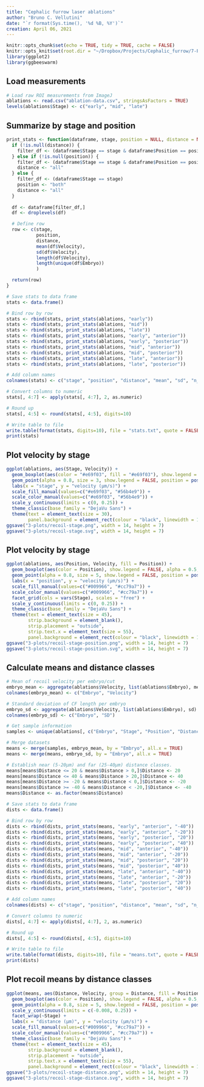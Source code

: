 ```yaml
---
title: "Cephalic furrow laser ablations"
author: "Bruno C. Vellutini"
date: "`r format(Sys.time(), '%d %B, %Y')`"
creation: April 06, 2021
---
```

  
```r
knitr::opts_chunk$set(echo = TRUE, tidy = TRUE, cache = FALSE)
knitr::opts_knit$set(root.dir = "~/Dropbox/Projects/Cephalic_furrow/7-Paper/1-analyses/ablations")
library(ggplot2)
library(ggbeeswarm)
```

## Load measurements

```r
# Load raw ROI measurements from ImageJ
ablations <- read.csv("ablation-data.csv", stringsAsFactors = TRUE)
levels(ablations$Stage) <- c("early", "mid", "late")
```

## Summarize by stage and position

```r
print_stats <- function(dataframe, stage, position = NULL, distance = NULL) {
  if (!is.null(distance)) {
    filter_df <- (dataframe$Stage == stage & dataframe$Position == position & dataframe$Distance == distance)
  } else if (!is.null(position)) {
    filter_df <- (dataframe$Stage == stage & dataframe$Position == position)
    distance <- "all"
  } else {
    filter_df <- (dataframe$Stage == stage)
    position <- "both"
    distance <- "all"
  }
  
  df <- dataframe[filter_df,]
  df <- droplevels(df)

  # Define row
  row <- c(stage,
           position,
           distance,
           mean(df$Velocity),
           sd(df$Velocity),
           length(df$Velocity),
           length(unique(df$Embryo))
           )

  return(row)
}

# Save stats to data frame
stats <- data.frame()

# Bind row by row
stats <- rbind(stats, print_stats(ablations, "early"))
stats <- rbind(stats, print_stats(ablations, "mid"))
stats <- rbind(stats, print_stats(ablations, "late"))
stats <- rbind(stats, print_stats(ablations, "early", "anterior"))
stats <- rbind(stats, print_stats(ablations, "early", "posterior"))
stats <- rbind(stats, print_stats(ablations, "mid", "anterior"))
stats <- rbind(stats, print_stats(ablations, "mid", "posterior"))
stats <- rbind(stats, print_stats(ablations, "late", "anterior"))
stats <- rbind(stats, print_stats(ablations, "late", "posterior"))

# Add column names
colnames(stats) <- c("stage", "position", "distance", "mean", "sd", "n_cuts", "n_embryos")

# Convert columns to numeric
stats[, 4:7] <- apply(stats[, 4:7], 2, as.numeric)

# Round up
stats[, 4:5] <- round(stats[, 4:5], digits=10)

# Write table to file
write.table(format(stats, digits=10), file = "stats.txt", quote = FALSE, row.names = FALSE, sep = "\t")
print(stats)
```

## Plot velocity by stage

```r
ggplot(ablations, aes(Stage, Velocity)) +
  geom_boxplot(aes(color = "#e69f03", fill = "#e69f03"), show.legend = FALSE, alpha = 0.5, outlier.shape = NA, width = 0.9, position = position_dodge(width = 1.0)) +
  geom_point(alpha = 0.8, size = 3, show.legend = FALSE, position = position_beeswarm(priority = "descending", dodge.width = 1.0, cex = 2)) +
  labs(x = "stage", y = "velocity (µm/s)") +
  scale_fill_manual(values=c("#e69f03", "#56b4e9")) +
  scale_color_manual(values=c("#e69f03", "#56b4e9")) +
  scale_y_continuous(limits = c(0, 0.25)) +
  theme_classic(base_family = "DejaVu Sans") +
  theme(text = element_text(size = 30),
        panel.background = element_rect(colour = "black", linewidth = 1))
ggsave("3-plots/recoil-stage.png", width = 14, height = 7)
ggsave("3-plots/recoil-stage.svg", width = 14, height = 7)
```

## Plot velocity by stage

```r
ggplot(ablations, aes(Position, Velocity, fill = Position)) +
  geom_boxplot(aes(color = Position), show.legend = FALSE, alpha = 0.5, outlier.shape = NA, width = 0.7, position = position_dodge(width = 1.0)) +
  geom_point(alpha = 0.8, size = 5, show.legend = FALSE, position = position_beeswarm(priority = "descending", dodge.width = 1.0, cex = 6)) +
  labs(x = "position", y = "velocity (µm/s)") +
  scale_fill_manual(values=c("#009966", "#cc79a7")) +
  scale_color_manual(values=c("#009966", "#cc79a7")) +
  facet_grid(cols = vars(Stage), scales = "free") +
  scale_y_continuous(limits = c(0, 0.25)) +
  theme_classic(base_family = "DejaVu Sans") +
  theme(text = element_text(size = 45),
        strip.background = element_blank(),
        strip.placement = "outside",
        strip.text.x = element_text(size = 55),
        panel.background = element_rect(colour = "black", linewidth = 1))
ggsave("3-plots/recoil-stage-position.png", width = 14, height = 7)
ggsave("3-plots/recoil-stage-position.svg", width = 14, height = 7)
```

## Calculate means and distance classes

```r
# Mean of recoil velocity per embryo/cut
embryo_mean <- aggregate(ablations$Velocity, list(ablations$Embryo), mean)
colnames(embryo_mean) <- c("Embryo", "Velocity")

# Standard deviation of CF length per embryo
embryo_sd <- aggregate(ablations$Velocity, list(ablations$Embryo), sd)
colnames(embryo_sd) <- c("Embryo", "SD")

# Get sample information
samples <- unique(ablations[, c("Embryo", "Stage", "Position", "Distance")])

# Merge datasets
means <- merge(samples, embryo_mean, by = "Embryo", all.x = TRUE)
means <- merge(means, embryo_sd, by = "Embryo", all.x = TRUE)

# Establish near (5-20µm) and far (25-40µm) distance classes.
means[means$Distance <= 20 & means$Distance > 0,]$Distance <- 20
means[means$Distance <= 40 & means$Distance > 20,]$Distance <- 40
means[means$Distance >= -20 & means$Distance < 0,]$Distance <- -20
means[means$Distance >= -40 & means$Distance < -20,]$Distance <- -40
means$Distance <- as.factor(means$Distance)

# Save stats to data frame
dists <- data.frame()

# Bind row by row
dists <- rbind(dists, print_stats(means, "early", "anterior", "-40"))
dists <- rbind(dists, print_stats(means, "early", "anterior", "-20"))
dists <- rbind(dists, print_stats(means, "early", "posterior", "20"))
dists <- rbind(dists, print_stats(means, "early", "posterior", "40"))
dists <- rbind(dists, print_stats(means, "mid", "anterior", "-40"))
dists <- rbind(dists, print_stats(means, "mid", "anterior", "-20"))
dists <- rbind(dists, print_stats(means, "mid", "posterior", "20"))
dists <- rbind(dists, print_stats(means, "mid", "posterior", "40"))
dists <- rbind(dists, print_stats(means, "late", "anterior", "-40"))
dists <- rbind(dists, print_stats(means, "late", "anterior", "-20"))
dists <- rbind(dists, print_stats(means, "late", "posterior", "20"))
dists <- rbind(dists, print_stats(means, "late", "posterior", "40"))

# Add column names
colnames(dists) <- c("stage", "position", "distance", "mean", "sd", "n_cuts", "n_embryos")

# Convert columns to numeric
dists[, 4:7] <- apply(dists[, 4:7], 2, as.numeric)

# Round up
dists[, 4:5] <- round(dists[, 4:5], digits=10)

# Write table to file
write.table(format(dists, digits=10), file = "means.txt", quote = FALSE, row.names = FALSE, sep = "\t")
print(dists)
```

## Plot recoil means by distance classes

```r
ggplot(means, aes(Distance, Velocity, group = Distance, fill = Position)) +
  geom_boxplot(aes(color = Position), show.legend = FALSE, alpha = 0.5, outlier.shape = NA, width = 0.8, position = position_dodge(width = 1.0)) +
  geom_point(alpha = 0.8, size = 5, show.legend = FALSE, position = position_beeswarm(priority = "descending", dodge.width = 1.0, cex = 4)) +
  scale_y_continuous(limits = c(-0.008, 0.25)) +
  facet_wrap(~Stage) +
  labs(x = "distance (µm)", y = "velocity (µm/s)") +
  scale_fill_manual(values=c("#009966", "#cc79a7")) +
  scale_color_manual(values=c("#009966", "#cc79a7")) +
  theme_classic(base_family = "DejaVu Sans") +
  theme(text = element_text(size = 45),
        strip.background = element_blank(),
        strip.placement = "outside",
        strip.text.x = element_text(size = 55),
        panel.background = element_rect(colour = "black", linewidth = 1))
ggsave("3-plots/recoil-stage-distance.png", width = 14, height = 7)
ggsave("3-plots/recoil-stage-distance.svg", width = 14, height = 7)
```

